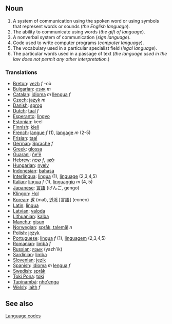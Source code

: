 ==Noun==
#A system of communication using the spoken word or using symbols that represent words or sounds (''the English language'').
#The ability to communicate using words (''the gift of language'').
#A nonverbal system of communication (''sign language'').
#Code used to write computer programs (''computer language'').
#The vocabulary used in a particular specialist field (''legal language'').
#The particular words used in a passage of text (''the language used in the law does not permit any other interpretation.'')

===Translations===
*[[Breton]]: [[yezh]] ''f'' -où
*[[Bulgarian]]: [[език]] ''m''
*[[Catalan]]: [[idioma]] ''m'' [[llengua]] ''f''
*[[Czech]]: [[jazyk]] ''m''
*[[Danish]]: [[sprog]]
*[[Dutch]]: [[taal]] ''f''
*[[Esperanto]]: [[lingvo]]
*[[Estonian]]: keel
*[[Finnish]]: [[kieli]]
*[[French]]: [[langue]] ''f'' (1), [[langage]] ''m'' (2-5)
*[[Frisian]]: [[taal]]
*[[German]]: [[Sprache]] ''f''
*[[Greek]]: [[glossa]]
*[[Guarani]]: [[ñe'ẽ]]
*[[Hebrew]]: [[שפה]] ''f'', [[לשון ]]
*[[Hungarian]]: [[nyelv]]
*[[Indonesian]]: [[bahasa]]
*[[Interlingua]]: [[lingua]] (1), [[linguage]] (2,3,4,5)
*[[Italian]]: [[lingua]] ''f'' (1), [[linguaggio]] ''m'' (4, 5)
*[[Japanese]]: [[言語]] (げんご, gengo)
*[[Klingon]]: [[Hol]]
*[[Korean]]: [[말]] (mal), [[언어]] [言語] (eoneo)
*[[Latin]]: [[lingua]]
*[[Latvian]]: [[valoda]]
*[[Lithuanian]]: [[kalba]]
*[[Manchu]]: [[gisun]]
*[[Norwegian]]: [[språk, talemål]] ''n''
*[[Polish]]: [[język]]
*[[Portuguese]]: [[língua]] ''f'' (1), [[linguagem]] (2,3,4,5)
*[[Romanian]]: [[limbă]] ''f''
*[[Russian]]: [[язык]] (yazh'ik)
*[[Sardinian]]: [[limba]]
*[[Slovenian]]: [[jezik]]
*[[Spanish]]: [[idioma]] ''m'' [[lengua]] ''f''
*[[Swedish]]: [[språk]]
*[[Toki Pona]]: [[toki]]
*[[Tupinambá]]: [[nhe'enga]]
*[[Welsh]]: [[iaith]] ''f''


==See also==
[[Language code]]s